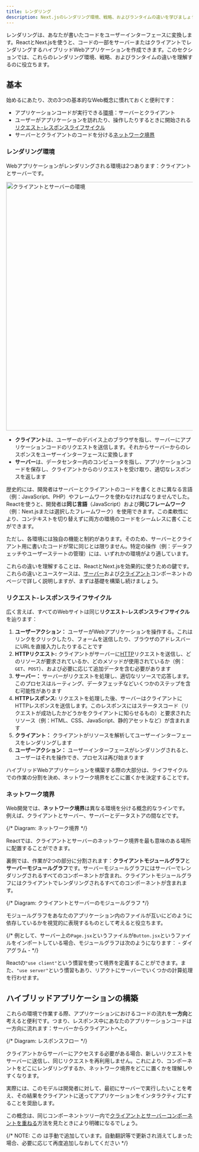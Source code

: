 ```yaml
---
title: レンダリング
description: Next.jsのレンダリング環境、戦略、およびランタイムの違いを学びましょう。
---
```


レンダリングは、あなたが書いたコードをユーザーインターフェースに変換します。ReactとNext.jsを使うと、コードの一部をサーバーまたはクライアントでレンダリングするハイブリッドWebアプリケーションを作成できます。このセクションでは、これらのレンダリング環境、戦略、およびランタイムの違いを理解するのに役立ちます。

## 基本

始めるにあたり、次の3つの基本的なWeb概念に慣れておくと便利です：

- アプリケーションコードが実行できる[環境](#rendering-environments)：サーバーとクライアント
- ユーザーがアプリケーションを訪れたり、操作したりするときに開始される[リクエスト-レスポンスライフサイクル](#request-response-lifecycle)
- サーバーとクライアントのコードを分ける[ネットワーク境界](#network-boundary)

### レンダリング環境

Webアプリケーションがレンダリングされる環境は2つあります：クライアントとサーバーです。

<Image
  alt="クライアントとサーバーの環境"
  srcLight="/docs/light/client-and-server-environments.png"
  srcDark="/docs/dark/client-and-server-environments.png"
  width="1600"
  height="672"
/>

- **クライアント**は、ユーザーのデバイス上のブラウザを指し、サーバーにアプリケーションコードのリクエストを送信します。それからサーバーからのレスポンスをユーザーインターフェースに変換します
- **サーバー**は、データセンター内のコンピュータを指し、アプリケーションコードを保存し、クライアントからのリクエストを受け取り、適切なレスポンスを返します

歴史的には、開発者はサーバーとクライアントのコードを書くときに異なる言語（例：JavaScript、PHP）やフレームワークを使わなければなりませんでした。Reactを使うと、開発者は**同じ言語**（JavaScript）および**同じフレームワーク**（例：Next.jsまたは選択したフレームワーク）を使用できます。この柔軟性により、コンテキストを切り替えずに両方の環境のコードをシームレスに書くことができます。

ただし、各環境には独自の機能と制約があります。そのため、サーバーとクライアント用に書いたコードが常に同じとは限りません。特定の操作（例：データフェッチやユーザーステートの管理）には、いずれかの環境がより適しています。

これらの違いを理解することは、ReactとNext.jsを効果的に使うための鍵です。これらの違いとユースケースは、[サーバー](/docs/app/building-your-application/rendering/server-components)および[クライアント](/docs/app/building-your-application/rendering/client-components)コンポーネントのページで詳しく説明しますが、まずは基礎を構築し続けましょう。

### リクエスト-レスポンスライフサイクル

広く言えば、すべてのWebサイトは同じ**リクエスト-レスポンスライフサイクル**を辿ります：

1. **ユーザーアクション：** ユーザーがWebアプリケーションを操作する。これはリンクをクリックしたり、フォームを送信したり、ブラウザのアドレスバーにURLを直接入力したりすることです
2. **HTTPリクエスト:** クライアントがサーバーに[HTTP](https://developer.mozilla.org/docs/Web/HTTP)リクエストを送信し、どのリソースが要求されているか、どのメソッドが使用されているか（例：`GET`、`POST`）、および必要に応じて追加データを含む必要があります
3. **サーバー：** サーバーがリクエストを処理し、適切なリソースで応答します。このプロセスはルーティング、データフェッチなどいくつかのステップを含む可能性があります
4. **HTTPレスポンス:** リクエストを処理した後、サーバーはクライアントにHTTPレスポンスを送信します。このレスポンスにはステータスコード（リクエストが成功したかどうかをクライアントに知らせるもの）と要求されたリソース（例：HTML、CSS、JavaScript、静的アセットなど）が含まれます
5. **クライアント：** クライアントがリソースを解析してユーザーインターフェースをレンダリングします
6. **ユーザーアクション：** ユーザーインターフェースがレンダリングされると、ユーザーはそれを操作でき、プロセスは再び始まります

ハイブリッドWebアプリケーションを構築する際の大部分は、ライフサイクルでの作業の分割を決め、ネットワーク境界をどこに置くかを決定することです。

### ネットワーク境界

Web開発では、**ネットワーク境界**は異なる環境を分ける概念的なラインです。例えば、クライアントとサーバー、サーバーとデータストアの間などです。

{/* Diagram: ネットワーク境界 */}

Reactでは、クライアントとサーバーのネットワーク境界を最も意味のある場所に配置することができます。

裏側では、作業が2つの部分に分割されます：**クライアントモジュールグラフ**と**サーバーモジュールグラフ**です。サーバーモジュールグラフにはサーバーでレンダリングされるすべてのコンポーネントが含まれ、クライアントモジュールグラフにはクライアントでレンダリングされるすべてのコンポーネントが含まれます。

{/* Diagram: クライアントとサーバーのモジュールグラフ */}

モジュールグラフをあなたのアプリケーション内のファイルが互いにどのように依存しているかを視覚的に表現するものとして考えると役立ちます。

{/* 例として、サーバー上の`Page.jsx`というファイルが`Button.jsx`というファイルをインポートしている場合、モジュールグラフは次のようになります： - ダイアグラム - */}

Reactの`"use client"`という慣習を使って境界を定義することができます。また、`"use server"`という慣習もあり、リアクトにサーバーでいくつかの計算処理を行わせます。

## ハイブリッドアプリケーションの構築

これらの環境で作業する際、アプリケーションにおけるコードの流れを**一方向**と考えると便利です。つまり、レスポンス中にあなたのアプリケーションコードは一方向に流れます：サーバーからクライアントへと。

{/* Diagram: レスポンスフロー */}

クライアントからサーバーにアクセスする必要がある場合、新しいリクエストをサーバーに送信し、同じリクエストを再利用しません。これにより、コンポーネントをどこにレンダリングするか、ネットワーク境界をどこに置くかを理解しやすくなります。

実際には、このモデルは開発者に対して、最初にサーバーで実行したいことを考え、その結果をクライアントに送ってアプリケーションをインタラクティブにすることを奨励します。

この概念は、同じコンポーネントツリー内で[クライアントとサーバーコンポーネントを重ねる](/docs/app/building-your-application/rendering/composition-patterns)方法を見たときにより明確になるでしょう。

{/* NOTE: この <DocCardList /> は手動で追加しています。自動翻訳等で更新され消えてしまった場合、必要に応じて再度追加しなおしてください */}

<DocCardList />
